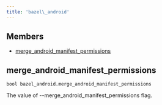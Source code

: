 ```yaml
---
title: 'bazel\_android'
---
```




## Members

- [merge\_android\_manifest\_permissions](#merge_android_manifest_permissions)

## merge\_android\_manifest\_permissions

```
bool bazel_android.merge_android_manifest_permissions
```

 The value of --merge\_android\_manifest\_permissions flag.

